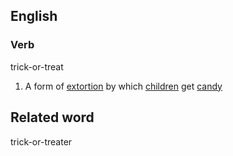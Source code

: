 ==English==
===Verb===
trick-or-treat
#A form of [[extortion]] by which [[child]]ren get [[candy]]

==Related word==
trick-or-treater